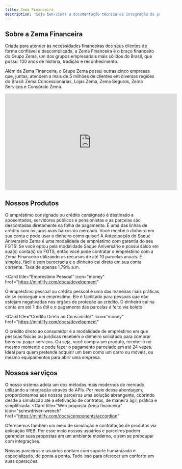 ```yaml
---
title: Zema Financeira
description: 'Seja bem-vinda a documentação técnica de integração de parceiros.'
---
```



## Sobre a Zema Financeira

Criada para atender às necessidades finance​iras ​​dos seus clientes de forma confiável e descomplicada, a Zema Financeira é o braço financeiro do Grupo Zema, um dos grupos empresariais mais sólidos do Brasil, que​ possui 100 anos de história, tradição e reconhecimento. 

Além da Zema Financeira, o Grupo Zema possui outras cinco empresas que, juntas, atendem a mais de 5 milhões de clientes em diversas regiões do Brasil: Zema Concessionárias, Lojas Zema, Zema Seguros, Zema Serviços e Consórcio Zema.

<iframe
  width="560"
  height="315"
  src="https://www.youtube.com/embed/LnZ7gOJOzTA?si=wct4TfY9Mfr2KAEu"
  title="YouTube video player"
  frameborder="0"
  allow="accelerometer; autoplay; clipboard-write; encrypted-media; gyroscope; picture-in-picture"
  allowFullScreen
></iframe>

## Nossos Produtos

<CardGroup cols={2}>
  <Card
    title="Empréstimo consignado"
    icon="money"
    href="https://mintlify.com/docs/quickstart"
  >
​​​​​O empréstimo consignado ou crédito consignado é destinado ​a aposentados, servidores públicos e pensionistas e as parcelas são descontadas diretamente na folha de pagamento. É uma​ das linhas de crédito com os juros mais baixos do mercado.
​ ​Você recebe o dinheiro em sua conta e pode usar o dinheiro como quiser!
  </Card>
  <Card
    title="Antecipação Saque Aniversário FGTS"
    icon="money"
    href="https://mintlify.com/docs/development"
  >
A Antecipação do Saque Aniversário Zema é uma modalidade de empréstimo com garantia do seu FGTS! Se você optou pela modalidade Saque Aniversário e possui saldo em sua(s) conta(s) do FGTS, então você pode contratar o empréstimo com a Zema Financeira utilizando os recursos de até 10 parcelas anuais.
É simples, fácil e sem burocracia e o dinheiro cai direto em sua conta corrente. Taxa de apenas 1,79% a.m.​
  </Card>

  <Card
    title="Empréstimo​​ Pessoal"
    icon="money"
    href="https://mintlify.com/docs/development"
  >
O empréstimo pessoal ou crédito pessoal é uma da​​s maneir​as mais práticas​​ de se conseguir um empréstimo. Ele é facilitado para pessoas que não estejam negat​ivadas nos órgãos de proteção ao crédito.
O dinheiro cai na conta em até 1 dia útil e o pagamento das parcelas é feito via boleto.
  </Card>

  <Card
    title="Crédito Direto ao Consumidor"
    icon="money"
    href="https://mintlify.com/docs/development"
  >
​​​​​​​​O crédito direto ao consumidor é a modalidade de empréstimo em que pessoas físicas ou jurídicas recebem o dinheiro solicitado para comprar bens ou pagar serviços. Ou seja, você compra um produto, recebe-o no mesmo momento e pode fazer o pagamento parcelado em até 24 vezes.​
​​Ideal para quem pretende adquirir um bem como um carro ou móveis, ou mesmo equipamentos para abrir uma empresa.
  </Card>

</CardGroup>

## Nossos serviços

<CardGroup cols={2}>
  <Card
    title="Integrações por APIs"
    icon="code"
    href="https://mintlify.com/docs/api-playground/openapi"
  >
    
O nosso sistema adota um dos métodos mais modernos do mercado, utilizando a integração através de APIs. Por meio dessa abordagem, proporcionamos aos nossos parceiros uma solução abrangente, cobrindo desde a simulação até a efetivação de contratos, de maneira ágil, prática e simplificada.
  </Card>
  <Card
    title="Web proposta Zema financeira"
    icon="screwdriver-wrench"
    href="https://mintlify.com/docs/components/accordion"
  >
Oferecemos também um meio de simulação e contratação de produtos via aplicação WEB.
Por esse meio nossos usuários e parceiros podem gerenciar suas propostas em um ambiente moderno, e sem se preocupar com integrações.

  </Card>
  <Card
    title="Suporte aos parceiros"
    icon="stars"
    href="https://mintlify.com/showcase"
  >
Nossos parceiros e usuários contam com suporte humanizado e especializado, de ponta a ponta. Tudo isso para oferecer um conforto em suas operações
  </Card>
</CardGroup>
